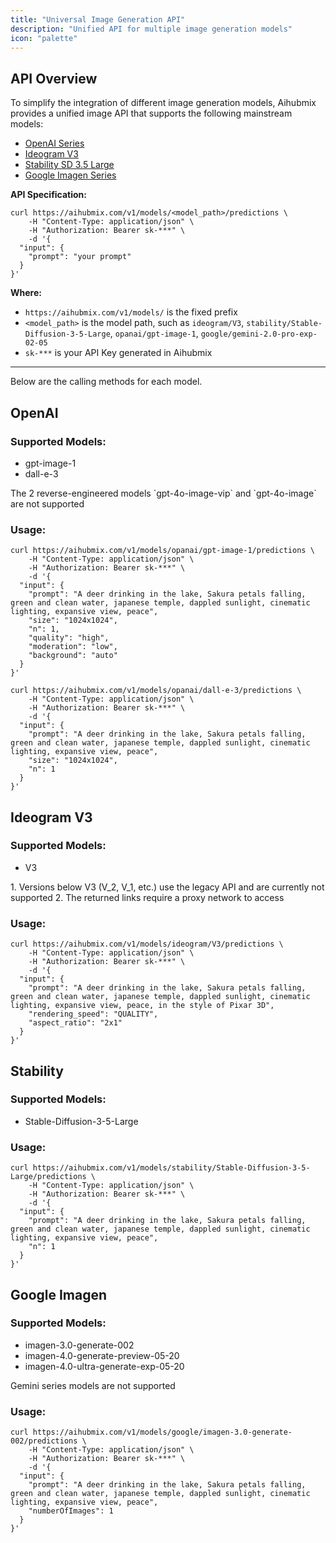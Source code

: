 ```yaml
---
title: "Universal Image Generation API"
description: "Unified API for multiple image generation models"
icon: "palette"
---
```


## API Overview

To simplify the integration of different image generation models, Aihubmix provides a unified image API that supports the following mainstream models:

- [OpenAI Series](#openai)
- [Ideogram V3](#ideogram-v3)
- [Stability SD 3.5 Large](#stability)
- [Google Imagen Series](#google-imagen)

**API Specification:**

```shell Curl
curl https://aihubmix.com/v1/models/<model_path>/predictions \
    -H "Content-Type: application/json" \
    -H "Authorization: Bearer sk-***" \
    -d '{
  "input": {
    "prompt": "your prompt"
  }
}'
```

**Where:**

- `https://aihubmix.com/v1/models/` is the fixed prefix
- `<model_path>` is the model path, such as `ideogram/V3`, `stability/Stable-Diffusion-3-5-Large`, `opanai/gpt-image-1`, `google/gemini-2.0-pro-exp-02-05`
- `sk-***` is your API Key generated in Aihubmix

---

Below are the calling methods for each model.

## OpenAI

### Supported Models:

- gpt-image-1
- dall-e-3

<Note>
  The 2 reverse-engineered models `gpt-4o-image-vip` and `gpt-4o-image` are not supported
</Note>

### Usage:

<CodeGroup>

```shell Curl gpt-image-1
curl https://aihubmix.com/v1/models/opanai/gpt-image-1/predictions \
    -H "Content-Type: application/json" \
    -H "Authorization: Bearer sk-***" \
    -d '{
  "input": {
    "prompt": "A deer drinking in the lake, Sakura petals falling, green and clean water, japanese temple, dappled sunlight, cinematic lighting, expansive view, peace",
    "size": "1024x1024", 
    "n": 1,
    "quality": "high",
    "moderation": "low",
    "background": "auto"
  }
}'
```


```shell Curl dall-e-3
curl https://aihubmix.com/v1/models/opanai/dall-e-3/predictions \
    -H "Content-Type: application/json" \
    -H "Authorization: Bearer sk-***" \
    -d '{
  "input": {
    "prompt": "A deer drinking in the lake, Sakura petals falling, green and clean water, japanese temple, dappled sunlight, cinematic lighting, expansive view, peace",
    "size": "1024x1024", 
    "n": 1
  }
}'
```

</CodeGroup>

## Ideogram V3

### Supported Models:

- V3

<Note>
  1. Versions below V3 (V_2, V_1, etc.) use the legacy API and are currently not supported
  2. The returned links require a proxy network to access
</Note>

### Usage:

<CodeGroup>

```shell Curl
curl https://aihubmix.com/v1/models/ideogram/V3/predictions \
    -H "Content-Type: application/json" \
    -H "Authorization: Bearer sk-***" \
    -d '{
  "input": {
    "prompt": "A deer drinking in the lake, Sakura petals falling, green and clean water, japanese temple, dappled sunlight, cinematic lighting, expansive view, peace, in the style of Pixar 3D",
    "rendering_speed": "QUALITY",
    "aspect_ratio": "2x1"
  }
}'
```

</CodeGroup>

## Stability

### Supported Models:

- Stable-Diffusion-3-5-Large

### Usage:

<CodeGroup>

```shell Curl
curl https://aihubmix.com/v1/models/stability/Stable-Diffusion-3-5-Large/predictions \
    -H "Content-Type: application/json" \
    -H "Authorization: Bearer sk-***" \
    -d '{
  "input": {
    "prompt": "A deer drinking in the lake, Sakura petals falling, green and clean water, japanese temple, dappled sunlight, cinematic lighting, expansive view, peace",
    "n": 1
  }
}'
```

</CodeGroup>

## Google Imagen

### Supported Models:

- imagen-3.0-generate-002
- imagen-4.0-generate-preview-05-20
- imagen-4.0-ultra-generate-exp-05-20

<Note>
  Gemini series models are not supported
</Note>

### Usage:

<CodeGroup>

```shell Curl
curl https://aihubmix.com/v1/models/google/imagen-3.0-generate-002/predictions \
    -H "Content-Type: application/json" \
    -H "Authorization: Bearer sk-***" \
    -d '{
  "input": {
    "prompt": "A deer drinking in the lake, Sakura petals falling, green and clean water, japanese temple, dappled sunlight, cinematic lighting, expansive view, peace",
    "numberOfImages": 1
  }
}'
```

</CodeGroup>